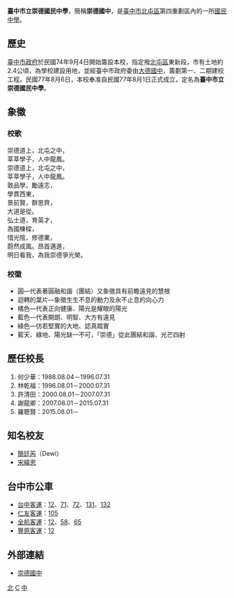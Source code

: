 {{About|臺中的崇德國中|雲林的同名學校|雲林縣立崇德國民中學}}
{{Infobox School
|name           = 臺中市立崇德國民中學
|other_name     = Taichung Municipal<br>Chong-De Junior High School
|image          = [[File:台中市崇德國中.JPG|250px]]
|motto          =
|established    = 1988年
|type           = 市立國民中學
|affiliation    = 公立
|district       = {{TWN}}[[臺中市|臺中市]][[北屯區|北屯區]]
|grades         = 國一至國三
|president      = 
|principal      = 羅聰賢
|dean           = 
|faculty        = 
|staff          = 
|students       = 
|conference     = 
|colors         =
|mascot         = 
|free_label     = 面積
|free_text      = 24021平方公尺
|free_label2    = 招生方法
|free_text2     = 男女皆收
|free_label3    = 
|magazine =
|free_text3     = 
|location       = [[臺中市|臺中市]][[北屯區|北屯區]]崇德路二段227號
|information    = 
|website        = [http://www.ctjh.tc.edu.tw 崇德國中]
}}

'''臺中市立崇德國民中學'''，簡稱'''崇德國中'''，是[[臺中市|臺中市]][[北屯區|北屯區]]第四重劃區內的一所[[國民中學|國民中學]]。

==歷史==
[[臺中市政府|臺中市政府]]於民國74年9月4日開始籌設本校，指定撥[[北屯區|北屯區]]東新段，市有土地約2.4公頃，為學校建設用地，並經臺中市政府委由[[臺中市立大德國民中學|大德國中]]，籌劃第一、二期建校工程。民國77年8月6日，本校奉准自民國77年8月1日正式成立，定名為'''臺中市立崇德國民中學'''。

==象徵==
===校歌===
崇德道上，北屯之中，<br>莘莘學子，人中龍鳳。<br>崇德道上，北屯之中，<br>莘莘學子，人中龍鳳。<br>敦品學，勵遠志，<br>學貫西東，<br>景前賢，群思齊，<br>大道是從。<br>弘士道，育英才，<br>為國棟樑，<br>惜光陰，修德業，<br>蔚然成風。昂首邁進，<br>明日看我，為我崇德爭光榮。
===校徽===
*圓—代表著圓融和諧（團結）又象徵具有前瞻遠見的慧根
*迴轉的葉片—象徵生生不息的動力及永不止息的向心力
*橘色—代表正向健康、陽光是耀眼的陽光
*藍色—代表開朗、明智、大方有遠見
*綠色—彷若堅實的大地、認真踏實
*藍天、綠地、陽光缺一不可，「崇德」從此團結和諧、光芒四射

== 歷任校長 ==
#何少華：1988.08.04－1996.07.31
#林乾福：1996.08.01－2000.07.31
#許清田：2000.08.01－2007.07.31
#謝龍卿：2007.08.01－2015.07.31
#羅聰賢：2015.08.01－

==知名校友==
*[[簡廷芮|簡廷芮]]（Dewi）
*[[宋緯恩|宋緯恩]]

==台中市公車==
*[[台中客運|台中客運]]：[[台中市公車71路|12]]、[[台中市公車71路|71]]、[[台中市公車72路|72]]、[[台中市公車131路|131]]、[[台中市公車132路|132]]
*[[仁友客運|仁友客運]]：[[台中市公車105路|105]]
*[[全航客運|全航客運]]：[[台中市公車71路|12]]、[[台中市公車58路|58]]、[[台中市公車65路|65]]
*[[豐原客運|豐原客運]]：[[台中市公車71路|12]]

==外部連結==
*[http://www.ctjh.tc.edu.tw 崇德國中] {{Wayback|url=http://www.ctjh.tc.edu.tw/ |date=20110616003144 }}

{{臺中市國民中小學}}

[[Category:臺中市立國民中學|北]]
[[Category:1988年創建的教育機構|C]]
[[Category:北屯區學校|中]]